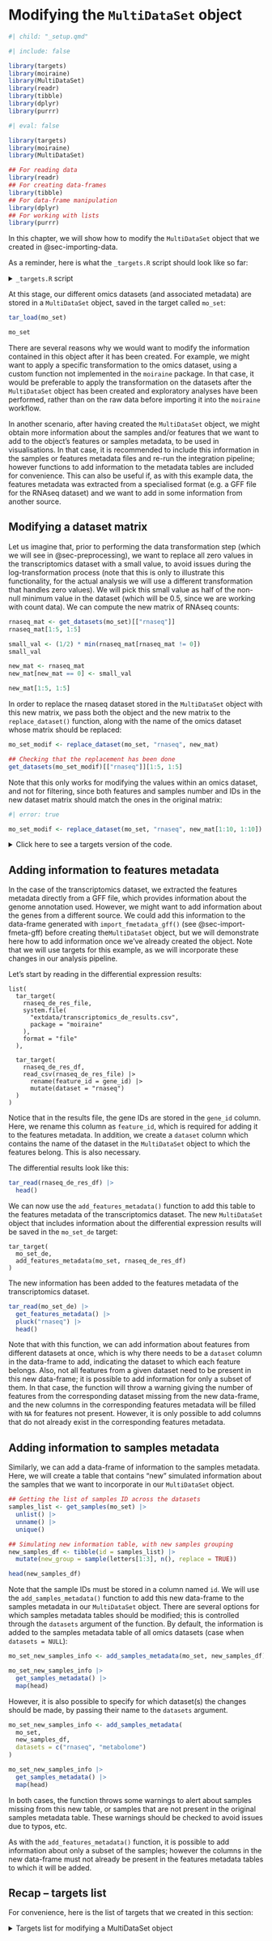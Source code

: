 # Modifying the `MultiDataSet` object {#sec-modifying-multidataset}

```r
#| child: "_setup.qmd"
```

```r
#| include: false

library(targets)
library(moiraine)
library(MultiDataSet)
library(readr)
library(tibble)
library(dplyr)
library(purrr)
```

```r
#| eval: false

library(targets)
library(moiraine)
library(MultiDataSet)

## For reading data
library(readr)
## For creating data-frames
library(tibble)
## For data-frame manipulation
library(dplyr)
## For working with lists
library(purrr)
```


In this chapter, we will show how to modify the `MultiDataSet` object that we created in @sec-importing-data.

As a reminder, here is what the `_targets.R` script should look like so far:

<details>
  <summary>`_targets.R` script</summary>
  
```file
```
</details>


At this stage, our different omics datasets (and associated metadata) are stored in a `MultiDataSet` object, saved in the target called `mo_set`:

```r
tar_load(mo_set)

mo_set
```

There are several reasons why we would want to modify the information contained in this object after it has been created. For example, we might want to apply a specific transformation to the omics dataset, using a custom function not implemented in the `moiraine` package. In that case, it would be preferable to apply the transformation on the datasets after the `MultiDataSet` object has been created and exploratory analyses have been performed, rather than on the raw data before importing it into the `moiraine` workflow. 

In another scenario, after having created the `MultiDataSet` object, we might obtain more information about the samples and/or features that we want to add to the object's features or samples metadata, to be used in visualisations. In that case, it is recommended to include this information in the samples or features metadata files and re-run the integration pipeline; however functions to add information to the metadata tables are included for convenience. This can also be useful if, as with this example data, the features metadata was extracted from a specialised format (e.g. a GFF file for the RNAseq dataset) and we want to add in some information from another source.

## Modifying a dataset matrix

Let us imagine that, prior to performing the data transformation step (which we will see in @sec-preprocessing), we want to replace all zero values in the transcriptomics dataset with a small value, to avoid issues during the log-transformation process (note that this is only to illustrate this functionality, for the actual analysis we will use a different transformation that handles zero values). We will pick this small value as half of the non-null minimum value in the dataset (which will be 0.5, since we are working with count data). We can compute the new matrix of RNAseq counts:

```r
rnaseq_mat <- get_datasets(mo_set)[["rnaseq"]]
rnaseq_mat[1:5, 1:5]

small_val <- (1/2) * min(rnaseq_mat[rnaseq_mat != 0])
small_val

new_mat <- rnaseq_mat
new_mat[new_mat == 0] <- small_val

new_mat[1:5, 1:5]
```

In order to replace the rnaseq dataset stored in the `MultiDataSet` object with this new matrix, we pass both the object and the new matrix to the `replace_dataset()` function, along with the name of the omics dataset whose matrix should be replaced:

```r
mo_set_modif <- replace_dataset(mo_set, "rnaseq", new_mat)

## Checking that the replacement has been done
get_datasets(mo_set_modif)[["rnaseq"]][1:5, 1:5]
```


Note that this only works for modifying the values within an omics dataset, and not for filtering, since both features and samples number and IDs in the new dataset matrix should match the ones in the original matrix:

```r
#| error: true

mo_set_modif <- replace_dataset(mo_set, "rnaseq", new_mat[1:10, 1:10])
```

<details>
  <summary>Click here to see a targets version of the code.</summary>


```targets
list(
  ## Replacing zero values in RNAseq dataset
  ## (note that it is more tidy to write a function for that and call it here)
  tar_target(
    rnaseq_mat_nozero,
    {
      rnaseq_mat <- get_datasets(mo_set)[["rnaseq"]]
      small_val <- (1/2) * min(rnaseq_mat[rnaseq_mat != 0])
      new_mat <- rnaseq_mat
      new_mat[new_mat == 0] <- small_val

      new_mat
    }
  ),

  ## Replacing RNAseq dataset in MultiDataSet object
  tar_target(
    mo_set_rnaseq_nozero,
    replace_dataset(mo_set, "rnaseq", rnaseq_mat_nozero)
  )
)
```
</details>


## Adding information to features metadata

In the case of the transcriptomics dataset, we extracted the features metadata directly from a GFF file, which provides information about the genome annotation used. However, we might want to add information about the genes from a different source. We could add this information to the data-frame generated with `import_fmetadata_gff()` (see @sec-import-fmeta-gff) before creating the`MultiDataSet` object, but we will demonstrate here how to add information once we've already created the object. Note that we will use targets for this example, as we will incorporate these changes in our analysis pipeline.

Let's start by reading in the differential expression results:

```targets
list(
  tar_target(
    rnaseq_de_res_file,
    system.file(
      "extdata/transcriptomics_de_results.csv",
      package = "moiraine"
    ),
    format = "file"
  ),

  tar_target(
    rnaseq_de_res_df,
    read_csv(rnaseq_de_res_file) |>
      rename(feature_id = gene_id) |>
      mutate(dataset = "rnaseq")
  )
)
```

Notice that in the results file, the gene IDs are stored in the `gene_id` column. Here, we rename this column as `feature_id`, which is required for adding it to the features metadata. In addition, we create a `dataset` column which contains the name of the dataset in the `MultiDataSet` object to which the features belong. This is also necessary.

The differential results look like this:

```r
tar_read(rnaseq_de_res_df) |>
  head()
```

We can now use the `add_features_metadata()` function to add this table to the features metadata of the transcriptomics dataset. The new `MultiDataSet` object that includes information about the differential expression results will be saved in the `mo_set_de` target:

```targets
tar_target(
  mo_set_de,
  add_features_metadata(mo_set, rnaseq_de_res_df)
)
```

The new information has been added to the features metadata of the transcriptomics dataset.

```r
tar_read(mo_set_de) |>
  get_features_metadata() |>
  pluck("rnaseq") |>
  head()
```

Note that with this function, we can add information about features from different datasets at once, which is why there needs to be a `dataset` column in the data-frame to add, indicating the dataset to which each feature belongs. Also, not all features from a given dataset need to be present in this new data-frame; it is possible to add information for only a subset of them. In that case, the function will throw a warning giving the number of features from the corresponding dataset missing from the new data-frame, and the new columns in the corresponding features metadata will be filled with `NA` for features not present. However, it is only possible to add columns that do not already exist in the corresponding features metadata.


## Adding information to samples metadata

Similarly, we can add a data-frame of information to the samples metadata. Here, we will create a table that contains "new" simulated information about the samples that we want to incorporate in our `MultiDataSet` object.

```r
## Getting the list of samples ID across the datasets
samples_list <- get_samples(mo_set) |>
  unlist() |>
  unname() |>
  unique()

## Simulating new information table, with new samples grouping
new_samples_df <- tibble(id = samples_list) |>
  mutate(new_group = sample(letters[1:3], n(), replace = TRUE))

head(new_samples_df)
```

Note that the sample IDs must be stored in a column named `id`. We will use the `add_samples_metadata()` function to add this new data-frame to the samples metadata in our `MultiDataSet` object. There are several options for which samples metadata tables should be modified; this is controlled through the `datasets` argument of the function. By default, the information is added to the samples metadata table of all omics datasets (case when `datasets = NULL`):

```r
mo_set_new_samples_info <- add_samples_metadata(mo_set, new_samples_df)

mo_set_new_samples_info |>
  get_samples_metadata() |>
  map(head)
```

However, it is also possible to specify for which dataset(s) the changes should be made, by passing their name to the `datasets` argument.


```r
mo_set_new_samples_info <- add_samples_metadata(
  mo_set, 
  new_samples_df, 
  datasets = c("rnaseq", "metabolome")
)

mo_set_new_samples_info |>
  get_samples_metadata() |>
  map(head)
```

In both cases, the function throws some warnings to alert about samples missing from this new table, or samples that are not present in the original samples metadata table. These warnings should be checked to avoid issues due to typos, etc.

As with the `add_features_metadata()` function, it is possible to add information about only a subset of the samples; however the columns in the new data-frame must not already be present in the features metadata tables to which it will be added.


## Recap -- targets list

For convenience, here is the list of targets that we created in this section:

<details>
  <summary>Targets list for modifying a MultiDataSet object</summary>


```targets
list(
  ## RNAseq differential expression results file
  tar_target(
    rnaseq_de_res_file,
    system.file(
      "extdata/transcriptomics_de_results.csv",
      package = "moiraine"
    ),
    format = "file"
  ),

  ## Reading the RNAseq differential expression results
  tar_target(
    rnaseq_de_res_df,
    read_csv(rnaseq_de_res_file) |>
      rename(feature_id = gene_id) |>
      mutate(dataset = "rnaseq")
  ),

  ## Adding the differential expression results to the MultiDataSet object
  tar_target(
    mo_set_de,
    add_features_metadata(mo_set, rnaseq_de_res_df)
  )
)
```
</details>
